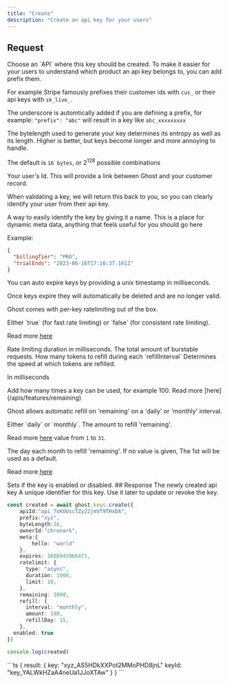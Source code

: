 ```yaml
---
title: "Create"
description: "Create an api key for your users"
---
```


## Request

<ParamField body="apiId" type="string" required>
  Choose an `API` where this key should be created.
</ParamField>

<ParamField body="prefix" type="string" >
To make it easier for your users to understand which product an api key belongs to, you can add prefix them.

For example Stripe famously prefixes their customer ids with `cus_` or their api keys with `sk_live_`.

The underscore is automtically added if you are defining a prefix, for example: `"prefix": "abc"` will result in a key like `abc_xxxxxxxxx`

</ParamField>

<ParamField body="byteLength" type="int" default={16} >
The bytelength used to generate your key determines its entropy as well as its length.
Higher is better, but keys become longer and more annoying to handle.

The default is `16 bytes`, or 2<sup>128</sup> possible combinations

 </ParamField>

 <ParamField body="ownerId" type="string" >
  Your user's Id. This will provide a link between Ghost and your customer record.

When validating a key, we will return this back to you, so you can clearly identify your user from their api key.

</ParamField>
<ParamField body="name" type="string" >
 A way to easily identify the key by giving it a name.
</ParamField>

<ParamField body="meta" type="object" >
This is a place for dynamic meta data, anything that feels useful for you should go here

Example:

```json
{
  "billingTier": "PRO",
  "trialEnds": "2023-06-16T17:16:37.161Z"
}
```

</ParamField>
<ParamField body="expires" type="int" >
  You can auto expire keys by providing a unix timestamp in milliseconds.

Once keys expire they will automatically be deleted and are no longer valid.

</ParamField>

<ParamField body="ratelimit" type="Object" >

Ghost comes with per-key ratelimiting out of the box.

  <Expandable title="properties">

  <ParamField body="async" type="boolean" default={true} required>
  Either `true` (for fast rate limiting) or `false` (for consistent rate limiting).

Read more [here](/apis/features/ratelimiting)

  </ParamField>
    <ParamField body="duration" type="int" required>
  Rate limiting duration in milliseconds.

  </ParamField>
  <ParamField body="limit" type="int" required>
  The total amount of burstable requests.

  </ParamField>
  <ParamField body="refillRate" type="int" required>
  How many tokens to refill during each `refillInterval`
  </ParamField>
  <ParamField body="refillInterval" type="int" required>
  Determines the speed at which tokens are refilled.

In milliseconds

  </ParamField>
 </Expandable>
</ParamField>

<ParamField body="remaining" type="number">
  Add how many times a key can be used, for example 100. Read more
  [here](/apis/features/remaining)
</ParamField>

<ParamField body="refill" type="Object" >

Ghost allows automatic refill on 'remaining' on a 'daily' or 'monthly' interval.

  <Expandable title="properties">

  <ParamField body="interval" type="string" required>
  Either `daily` or `monthly`.



  </ParamField>
  <ParamField body="amount" type="int" required>
  The amount to refill 'remaining'.

Read more [here](/apis/features/refill)
  </ParamField>
   <ParamField body="refillDay" type="int">
     value from `1` to `31`.

  The day each month to refill 'remaining'. If no value is given, The 1st will be used as a default.

Read more [here](/apis/features/refill)
  </ParamField>
  
 </Expandable>
 <ParamField body="enabled" type="boolean" >
  Sets if the key is enabled or disabled.

</ParamField>
</ParamField>
## Response

<ResponseField name="result">
<Expandable title="properties" defaultOpen>

<ResponseField name="key" type="string" required>
  The newly created api key
</ResponseField>

<ResponseField name="keyId" type="string" required>
  A unique identifier for this key. Use it later to update or revoke the key.
</ResponseField>

</Expandable>
</ResponseField>

<RequestExample>

```ts
const created = await ghost.keys.create({
	apiId:"api_7oKUUscTZy22jmVf9THxDA",
	prefix:"xyz",
	byteLength:16,
	ownerId:"chronark",
	meta:{
		hello: "world"
	},
	expires: 1686941966471,
	ratelimit: {
      type: "async",
      duration: 1000,
	  limit: 10,
	},
	remaining: 1000,
    refill: {
      interval: "monthly",
      amount: 100,
      refillDay: 15,
    },
  enabled: true
})

console.log(created)

```

</RequestExample>

<ResponseExample>
```ts
{
  result: {
    key: "xyz_AS5HDkXXPot2MMoPHD8jnL"
    keyId: "key_YALWkHZaA4neUa1JJoXTAw"
	}
}
```

</ResponseExample>
